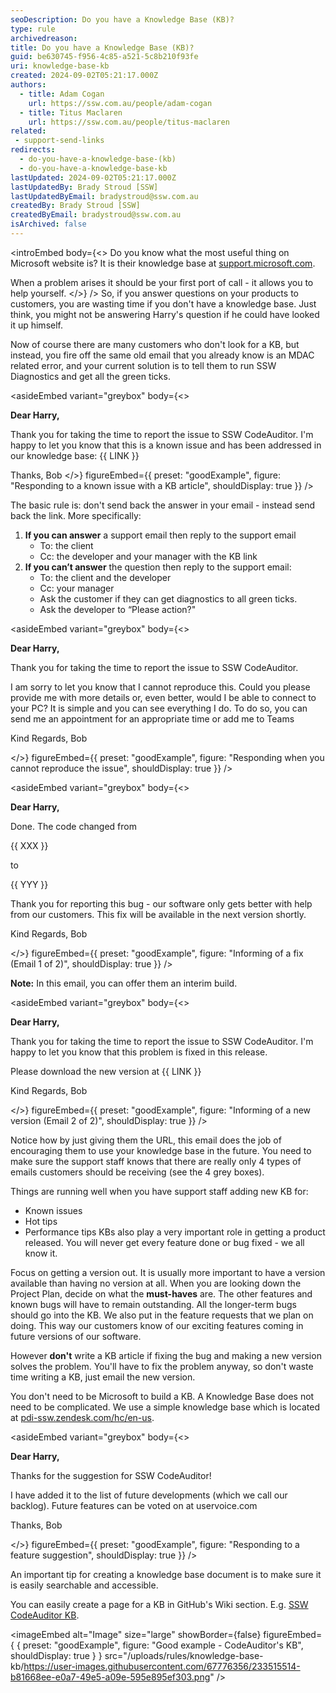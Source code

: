 ```yaml
---
seoDescription: Do you have a Knowledge Base (KB)?
type: rule
archivedreason:
title: Do you have a Knowledge Base (KB)?
guid: be630745-f956-4c85-a521-5c8b210f93fe
uri: knowledge-base-kb
created: 2024-09-02T05:21:17.000Z
authors:
  - title: Adam Cogan
    url: https://ssw.com.au/people/adam-cogan
  - title: Titus Maclaren
    url: https://ssw.com.au/people/titus-maclaren
related:
 - support-send-links
redirects:
  - do-you-have-a-knowledge-base-(kb)
  - do-you-have-a-knowledge-base-kb
lastUpdated: 2024-09-02T05:21:17.000Z
lastUpdatedBy: Brady Stroud [SSW]
lastUpdatedByEmail: bradystroud@ssw.com.au
createdBy: Brady Stroud [SSW]
createdByEmail: bradystroud@ssw.com.au
isArchived: false
---
```


<introEmbed
  body={<>
Do you know what the most useful thing on Microsoft website is? It is their knowledge base at [support.microsoft.com](https://support.microsoft.com/).

When a problem arises it should be your first port of call - it allows you to help yourself.
  </>}
/>
So, if you answer questions on your products to customers, you are wasting time if you don't have a knowledge base. Just think, you might not be answering Harry's question if he could have looked it up himself.

Now of course there are many customers who don't look for a KB, but instead, you fire off the same old email that you already know is an MDAC related error, and your current solution is to tell them to run SSW Diagnostics and get all the green ticks.

<asideEmbed
  variant="greybox"
  body={<>
    
**Dear Harry,**

Thank you for taking the time to report the issue to SSW CodeAuditor. I'm happy to let you know that this is a known issue and has been addressed in our knowledge base: &#123;&#123; LINK &#125;&#125;

Thanks,
Bob
  </>}
  figureEmbed={{
    preset: "goodExample",
    figure: "Responding to a known issue with a KB article",
    shouldDisplay: true
  }}
/>

The basic rule is: don't send back the answer in your email - instead send back the link. More specifically:

1. **If you can answer** a support email then reply to the support email
   * To: the client
   * Cc: the developer and your manager with the KB link
2. **If you can’t answer** the question then reply to the support email:
   * To: the client and the developer
   * Cc: your manager
   * Ask the customer if they can get diagnostics to all green ticks.
   * Ask the developer to “Please action?"

<asideEmbed
  variant="greybox"
  body={<>
    
**Dear Harry,**

Thank you for taking the time to report the issue to SSW CodeAuditor.

I am sorry to let you know that I cannot reproduce this. Could you please provide me with more details or, even better, would I be able to connect to your PC? It is simple and you can see everything I do. To do so, you can send me an appointment for an appropriate time or add me to Teams

Kind Regards,
Bob

  </>}
  figureEmbed={{
    preset: "goodExample",
    figure: "Responding when you cannot reproduce the issue",
    shouldDisplay: true
  }}
/>

<asideEmbed
  variant="greybox"
  body={<>
    
**Dear Harry,**

Done. The code changed from

&#123;&#123; XXX &#125;&#125;

to

&#123;&#123; YYY &#125;&#125;

Thank you for reporting this bug - our software only gets better with help from our customers. This fix will be available in the next version shortly.

Kind Regards,
Bob

  </>}
  figureEmbed={{
    preset: "goodExample",
    figure: "Informing of a fix (Email 1 of 2)",
    shouldDisplay: true
  }}
/>

**Note:** In this email, you can offer them an interim build.

<asideEmbed
  variant="greybox"
  body={<>
    
**Dear Harry,**

Thank you for taking the time to report the issue to SSW CodeAuditor. I'm happy to let you know that this problem is fixed in this release.

Please download the new version at &#123;&#123; LINK &#125;&#125;

Kind Regards,
Bob

  </>}
  figureEmbed={{
    preset: "goodExample",
    figure: "Informing of a new version (Email 2 of 2)",
    shouldDisplay: true
  }}
/>

Notice how by just giving them the URL, this email does the job of encouraging them to use your knowledge base in the future. You need to make sure the support staff knows that there are really only 4 types of emails customers should be receiving (see the 4 grey boxes).

Things are running well when you have support staff adding new KB for:

* Known issues
* Hot tips
* Performance tips KBs also play a very important role in getting a product released. You will never get every feature done or bug fixed - we all know it.

Focus on getting a version out. It is usually more important to have a version available than having no version at all. When you are looking down the Project Plan, decide on what the **must-haves** are. The other features and known bugs will have to remain outstanding. All the longer-term bugs should go into the KB. We also put in the feature requests that we plan on doing. This way our customers know of our exciting features coming in future versions of our software.

However **don't** write a KB article if fixing the bug and making a new version solves the problem. You'll have to fix the problem anyway, so don't waste time writing a KB, just email the new version.

You don't need to be Microsoft to build a KB. A Knowledge Base does not need to be complicated. We use a simple knowledge base which is located at [pdi-ssw.zendesk.com/hc/en-us](https://pdi-ssw.zendesk.com/hc/).

<asideEmbed
  variant="greybox"
  body={<>
    
**Dear Harry,**

Thanks for the suggestion for SSW CodeAuditor!

I have added it to the list of future developments (which we call our backlog). Future features can be voted on at uservoice.com

Thanks,
Bob

  </>}
  figureEmbed={{
    preset: "goodExample",
    figure: "Responding to a feature suggestion",
    shouldDisplay: true
  }}
/>

An important tip for creating a knowledge base document is to make sure it is easily searchable and accessible.

You can easily create a page for a KB in GitHub's Wiki section. E.g. [SSW CodeAuditor KB]([https://github.com/SSWConsulting/SSW.CodeAuditor/wiki/SSW-CodeAuditor-Knowledge-Base-(KB)](https://github.com/SSWConsulting/SSW.CodeAuditor/wiki/SSW-CodeAuditor-Knowledge-Base-(KB))).

<imageEmbed
  alt="Image"
  size="large"
  showBorder={false}
  figureEmbed={ {
    preset: "goodExample",
    figure: "Good example - CodeAuditor's KB",
    shouldDisplay: true
  } }
  src="/uploads/rules/knowledge-base-kb/https://user-images.githubusercontent.com/67776356/233515514-b81668ee-e0a7-49e5-a09e-595e895ef303.png"
/>
